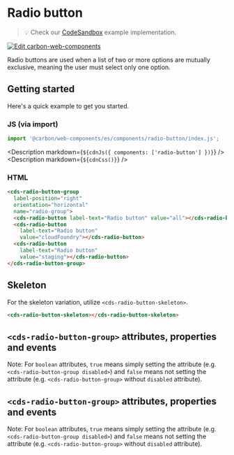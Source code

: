 
# Radio button

> 💡 Check our
> [CodeSandbox](https://codesandbox.io/s/github/carbon-design-system/carbon-for-ibm-dotcom/tree/feat/main/packages/carbon-web-components/examples/codesandbox/basic/components/radio-button)
> example implementation.

[![Edit carbon-web-components](https://codesandbox.io/static/img/play-codesandbox.svg)](https://codesandbox.io/s/github/carbon-design-system/carbon-for-ibm-dotcom/tree/feat/main/packages/carbon-web-components/examples/codesandbox/basic/components/radio-button)

Radio buttons are used when a list of two or more options are mutually
exclusive, meaning the user must select only one option.

## Getting started

Here's a quick example to get you started.

### JS (via import)

```javascript
import '@carbon/web-components/es/components/radio-button/index.js';
```

<Description markdown={`${cdnJs({ components: ['radio-button'] })}`} />
<Description markdown={`${cdnCss()}`} />

### HTML

```html
<cds-radio-button-group
  label-position="right"
  orientation="horizontal"
  name="radio-group">
  <cds-radio-button label-text="Radio button" value="all"></cds-radio-button>
  <cds-radio-button
    label-text="Radio button"
    value="cloudFoundry"></cds-radio-button>
  <cds-radio-button
    label-text="Radio button"
    value="staging"></cds-radio-button>
</cds-radio-button-group>
```

## Skeleton

For the skeleton variation, utilize `<cds-radio-button-skeleton>`.

```html
<cds-radio-button-skeleton></cds-radio-button-skeleton>
```

## `<cds-radio-button-group>` attributes, properties and events

Note: For `boolean` attributes, `true` means simply setting the attribute (e.g.
`<cds-radio-button-group disabled>`) and `false` means not setting the attribute
(e.g. `<cds-radio-button-group>` without `disabled` attribute).

<Props of="cds-radio-button-group" />

## `<cds-radio-button-group>` attributes, properties and events

Note: For `boolean` attributes, `true` means simply setting the attribute (e.g.
`<cds-radio-button-group disabled>`) and `false` means not setting the attribute
(e.g. `<cds-radio-button-group>` without `disabled` attribute).

<Props of="cds-radio-button-group" />
